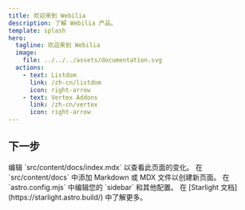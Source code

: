 ```yaml
---
title: 欢迎来到 Webilia
description: 了解 Webilia 产品。
template: splash
hero:
  tagline: 欢迎来到 Webilia
  image:
    file: ../../../assets/documentation.svg
  actions:
    - text: Listdom
      link: /zh-cn/listdom
      icon: right-arrow
    - text: Vertex Addons
      link: /zh-cn/vertex
      icon: right-arrow
---
```



## 下一步

<CardGrid stagger>
        <Card title="更新内容" icon="pencil">
                编辑 `src/content/docs/index.mdx` 以查看此页面的变化。
        </Card>
        <Card title="添加新内容" icon="add-document">
                在 `src/content/docs` 中添加 Markdown 或 MDX 文件以创建新页面。
        </Card>
        <Card title="配置您的站点" icon="setting">
                在 `astro.config.mjs` 中编辑您的 `sidebar` 和其他配置。
        </Card>
        <Card title="阅读文档" icon="open-book">
                在 [Starlight 文档](https://starlight.astro.build/) 中了解更多。
        </Card>
</CardGrid>
